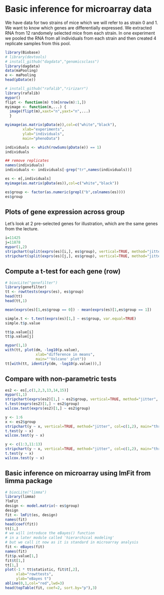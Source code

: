 # Basic inference for microarray data

We have data for two strains of mice which we will refer to as strain 0 and 1. We want to know which genes are differentially expressed.  We extracted RNA from 12 randomely selected mice from each strain. In one experiment we pooled the RNA from all individuals from each strain and then created 4 replicate samples from this pool. 

```r
library(Biobase)
# library(devtools)
# install_github("dagdata","genomicsclass")
library(dagdata)
data(maPooling)
e <- maPooling
head(pData(e))

# install_github("rafalib","ririzarr")
library(rafalib)
mypar()
flipt <- function(m) t(m[nrow(m):1,])
myimage <- function(m,...) {
  image(flipt(m),xaxt="n",yaxt="n",...)
  }

myimage(as.matrix(pData(e)),col=c("white","black"),
        xlab="experiments",
        ylab="individuals",
        main="phenoData")

individuals <- which(rowSums(pData(e)) == 1)
individuals

## remove replicates
names(individuals)
individuals <- individuals[-grep("tr",names(individuals))]

es <- e[,individuals]
myimage(as.matrix(pData(es)),col=c("white","black"))

es$group <- factor(as.numeric(grepl("b",colnames(es))))
es$group
```

## Plots of gene expression across group

Let's look at 2 pre-selected genes for illustration, which are the same genes from the lecture.

```r
i=11425
j=11878
mypar(1,2)
stripchart(split(exprs(es)[i,], es$group), vertical=TRUE, method="jitter", col=c(1,2), main="Gene 1", xlab="Group", pch=15)
stripchart(split(exprs(es)[j,], es$group), vertical=TRUE, method="jitter", col=c(1,2), main="Gene 2", xlab="Group", pch=15)
```

## Compute a t-test for each gene (row)

```r
# biocLite("genefilter")
library(genefilter)
tt <- rowttests(exprs(es), es$group)
head(tt)
head(tt,1)

mean(exprs(es)[1,es$group == 0]) - mean(exprs(es)[1,es$group == 1]) 

simple.t <- t.test(exprs(es)[1,] ~ es$group, var.equal=TRUE)
simple.t$p.value

tt$p.value[i]
tt$p.value[j]

mypar(1,1)
with(tt, plot(dm, -log10(p.value), 
              xlab="difference in means",
              main="'Volcano' plot"))
tt[with(tt, identify(dm, -log10(p.value))),]
```

## Compare with non-parametric tests

```r
es2 <- es[,c(1,2,3,13,14,15)]
mypar(1,1)
stripchart(exprs(es2)[1,] ~ es2$group, vertical=TRUE, method="jitter", col=c(1,2), main="three samples per group", xlab="Group", ylab="", pch=15)
t.test(exprs(es2)[1,] ~ es2$group)
wilcox.test(exprs(es2)[1,] ~ es2$group)

y <- 1:6
x <- es2$group
stripchart(y ~ x, vertical=TRUE, method="jitter", col=c(1,2), main="three samples per group", xlab="Group", ylab="", pch=15)
t.test(y ~ x)
wilcox.test(y ~ x)

y <- c(1:3,11:13)
stripchart(y ~ x, vertical=TRUE, method="jitter", col=c(1,2), main="three samples per group", xlab="Group", ylab="", pch=15)
t.test(y ~ x)
wilcox.test(y ~ x)
```

## Basic inference on microarray using lmFit from limma package

```r
# biocLite("limma")
library(limma)
?lmFit
design <- model.matrix(~ es$group)
design
fit <- lmFit(es, design)
names(fit)
head(coef(fit))
tt[1,]
# we will introduce the eBayes() function
# in a later module called 'hierarchical modeling'
# but we call it now as it is standard in microarray analysis
fit <- eBayes(fit)
names(fit)
fit$p.value[1,]
fit$t[1,]
tt[1,]
plot(-1 * tt$statistic, fit$t[,2],
     xlab="rowttests", 
     ylab="eBayes t")
abline(0,1,col="red",lwd=3)
head(topTable(fit, coef=2, sort.by="p"),3)
```
